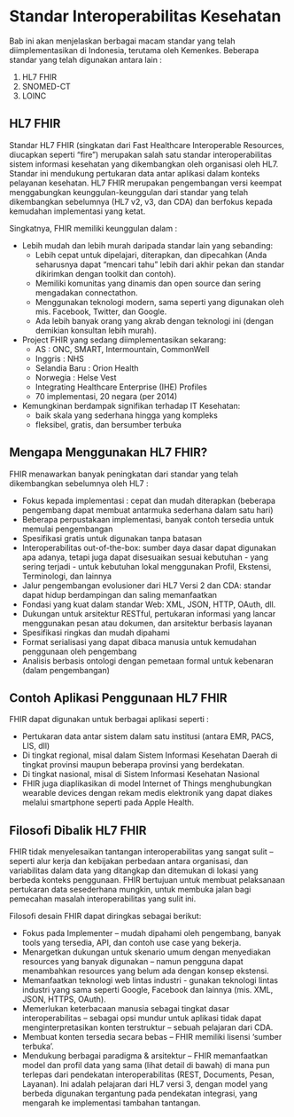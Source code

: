 # Standar Interoperabilitas Kesehatan

Bab ini akan menjelaskan berbagai macam standar yang telah diimplementasikan di Indonesia, terutama oleh Kemenkes. Beberapa standar yang telah digunakan antara lain :

1.	HL7 FHIR
2.	SNOMED-CT
3.	LOINC

## HL7 FHIR
Standar HL7 FHIR (singkatan dari Fast Healthcare Interoperable Resources, diucapkan seperti “fire”) merupakan salah satu standar interoperabilitas sistem informasi kesehatan yang dikembangkan oleh organisasi oleh HL7. Standar ini mendukung pertukaran data antar aplikasi dalam konteks pelayanan kesehatan. HL7 FHIR merupakan pengembangan versi keempat menggabungkan keunggulan-keunggulan dari standar yang telah dikembangkan sebelumnya (HL7 v2, v3, dan CDA) dan berfokus kepada kemudahan implementasi yang ketat.

Singkatnya, FHIR memiliki keunggulan dalam :

* Lebih mudah dan lebih murah daripada standar lain yang sebanding:
  + Lebih cepat untuk dipelajari, diterapkan, dan dipecahkan (Anda seharusnya dapat "mencari tahu" lebih dari akhir pekan dan standar dikirimkan dengan toolkit dan contoh).
  + Memiliki komunitas yang dinamis dan open source dan sering mengadakan connectathon.
  + Menggunakan teknologi modern, sama seperti yang digunakan oleh mis. Facebook, Twitter, dan Google.
  + Ada lebih banyak orang yang akrab dengan teknologi ini (dengan demikian konsultan lebih murah).
* Project FHIR yang sedang diimplementasikan sekarang:
  + AS : ONC, SMART, Intermountain, CommonWell
  + Inggris : NHS 
  + Selandia Baru : Orion Health
  + Norwegia : Helse Vest
  + Integrating Healthcare Enterprise (IHE) Profiles
  + 70 implementasi, 20 negara (per 2014)
* Kemungkinan berdampak signifikan terhadap IT Kesehatan:
  + baik skala yang sederhana hingga yang kompleks
  + fleksibel, gratis, dan bersumber terbuka

## Mengapa Menggunakan HL7 FHIR?
FHIR menawarkan banyak peningkatan dari standar yang telah dikembangkan sebelumnya oleh HL7 :

* Fokus kepada implementasi : cepat dan mudah diterapkan (beberapa pengembang dapat membuat antarmuka sederhana dalam satu hari)
* Beberapa perpustakaan implementasi, banyak contoh tersedia untuk memulai pengembangan
* Spesifikasi gratis untuk digunakan tanpa batasan
* Interoperabilitas out-of-the-box: sumber daya dasar dapat digunakan apa adanya, tetapi juga dapat disesuaikan sesuai kebutuhan - yang sering terjadi - untuk kebutuhan lokal menggunakan Profil, Ekstensi, Terminologi, dan lainnya
* Jalur pengembangan evolusioner dari HL7 Versi 2 dan CDA: standar dapat hidup berdampingan dan saling memanfaatkan
* Fondasi yang kuat dalam standar Web: XML, JSON, HTTP, OAuth, dll.
* Dukungan untuk arsitektur RESTful, pertukaran informasi yang lancar menggunakan pesan atau dokumen, dan arsitektur berbasis layanan
* Spesifikasi ringkas dan mudah dipahami
* Format serialisasi yang dapat dibaca manusia untuk kemudahan penggunaan oleh pengembang
* Analisis berbasis ontologi dengan pemetaan formal untuk kebenaran (dalam pengembangan)

## Contoh Aplikasi Penggunaan HL7 FHIR
FHIR dapat digunakan untuk berbagai aplikasi seperti :

* Pertukaran data antar sistem dalam satu institusi (antara EMR, PACS, LIS, dll)
* Di tingkat regional, misal dalam Sistem Informasi Kesehatan Daerah di tingkat provinsi maupun beberapa provinsi yang berdekatan.
* Di tingkat nasional, misal di Sistem Informasi Kesehatan Nasional
* FHIR juga diaplikasikan di model Internet of Things menghubungkan wearable devices dengan rekam medis elektronik yang dapat diakes melalui smartphone seperti pada Apple Health.

## Filosofi Dibalik HL7 FHIR
FHIR tidak menyelesaikan tantangan interoperabilitas yang sangat sulit – seperti alur kerja dan kebijakan perbedaan antara organisasi, dan variabilitas dalam data yang ditangkap dan ditemukan di lokasi yang berbeda konteks penggunaan. FHIR bertujuan untuk membuat pelaksanaan pertukaran data sesederhana mungkin, untuk membuka jalan bagi pemecahan masalah interoperabilitas yang sulit ini.

Filosofi desain FHIR dapat diringkas sebagai berikut:

* Fokus pada Implementer – mudah dipahami oleh pengembang, banyak tools yang tersedia, API, dan contoh use case yang bekerja.
* Menargetkan dukungan untuk skenario umum dengan menyediakan resources yang banyak digunakan – namun pengguna dapat menambahkan resources yang belum ada dengan konsep ekstensi.
* Memanfaatkan teknologi web lintas industri - gunakan teknologi lintas industri yang sama seperti Google, Facebook dan lainnya (mis. XML, JSON, HTTPS, OAuth).
* Memerlukan keterbacaan manusia sebagai tingkat dasar interoperabilitas – sebagai opsi mundur untuk aplikasi tidak dapat menginterpretasikan konten terstruktur – sebuah pelajaran dari CDA.
* Membuat konten tersedia secara bebas – FHIR memiliki lisensi 'sumber terbuka'.
* Mendukung berbagai paradigma & arsitektur – FHIR memanfaatkan model dan profil data yang sama (lihat detail di bawah) di mana pun terlepas dari pendekatan interoperabilitas (REST, Documents, Pesan, Layanan). Ini adalah pelajaran dari HL7 versi 3, dengan model yang berbeda digunakan tergantung pada pendekatan integrasi, yang mengarah ke implementasi tambahan tantangan.


